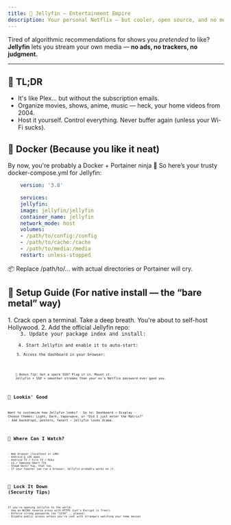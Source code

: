 ```yaml
---
title: 🍿 Jellyfin — Entertainment Empire
description: Your personal Netflix — but cooler, open source, and no monthly guilt.
---
```




Tired of algorithmic recommendations for shows you *pretended* to like?<br/>
**Jellyfin** lets you stream your own media — **no ads, no trackers, no judgment.**

---

## 🧠 TL;DR

- It's like Plex... but without the subscription emails.
- Organize movies, shows, anime, music — heck, your home videos from 2004.
- Host it yourself. Control everything. Never buffer again (unless your Wi-Fi sucks).

## 🐳 Docker (Because you like it neat)

By now, you're probably a Docker + Portainer ninja 🥷
So here’s your trusty docker-compose.yml for Jellyfin:
```yaml
    version: '3.8'

    services:
    jellyfin:
    image: jellyfin/jellyfin
    container_name: jellyfin
    network_mode: host
    volumes:
    - /path/to/config:/config
    - /path/to/cache:/cache
    - /path/to/media:/media
    restart: unless-stopped
```

<Aside>
    📦 Replace /path/to/... with actual directories or Portainer will cry.
</Aside>

## 🧰 Setup Guide (For native install — the “bare metal” way)
<Steps>
    1. Crack open a terminal. Take a deep breath. You're about to self-host Hollywood.
    2. Add the official Jellyfin repo:
        <Code code="curl -fsSL https://repo.jellyfin.org/install-debuntu.sh | bash" lang="bash" />
    3. Update your package index and install:
        <Code code="sudo apt update && sudo apt install jellyfin" lang="bash" />
    4. Start Jellyfin and enable it to auto-start:
        <Code code="sudo systemctl enable --now jellyfin" lang="bash" />
    5. Access the dashboard in your browser:
        <Code code="http://your-device-ip:8096" lang="bash" />
</Steps>

<Aside type="tip">
    🧪 Bonus Tip: Got a spare SSD? Plug it in. Mount it.
    Jellyfin + SSD = smoother streams than your ex’s Netflix password ever gave you.
</Aside>

## 🎨 Lookin' Good

Want to customize how Jellyfin looks?
    - Go to: Dashboard → Display
    - Choose themes: Light, Dark, Vaporwave, or "Did I just enter the Matrix?"
    - Add backdrops, posters, fanart — Jellyfin loves drama.

## 📱 Where Can I Watch?
    - Web browser (localhost or LAN)
    - Android & iOS apps
    - Android TV / Fire TV / Roku
    - LG / Samsung Smart TVs
    - Steam Deck? Yup, that too.
    - If your toaster can run a browser, Jellyfin probably works on it.

## 🔐 Lock It Down (Security Tips)

    If you're opening Jellyfin to the world:
    - Use an NGINX reverse proxy with HTTPS (Let’s Encrypt is free!)
    - Enforce strong passwords (no “1234”... please)
    - Disable public access unless you're cool with strangers watching your home movies